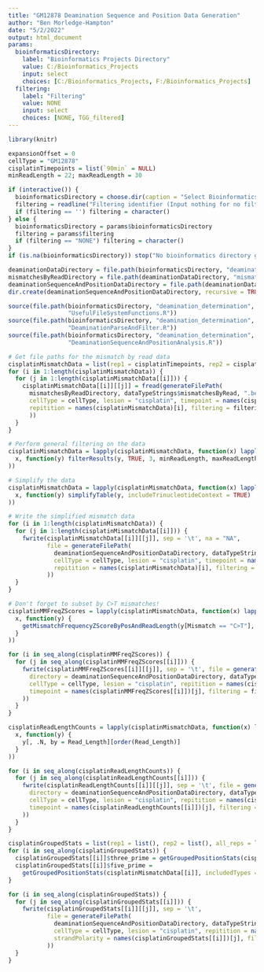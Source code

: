 ```yaml
---
title: "GM12878 Deamination Sequence and Position Data Generation"
author: "Ben Morledge-Hampton"
date: "5/2/2022"
output: html_document
params:
  bioinformaticsDirectory:
    label: "Bioinformatics Projects Directory"
    value: C:/Bioinformatics_Projects
    input: select
    choices: [C:/Bioinformatics_Projects, F:/Bioinformatics_Projects]
  filtering:
    label: "Filtering"
    value: NONE
    input: select
    choices: [NONE, TGG_filtered]
---
```



```r
library(knitr)

expansionOffset = 0
cellType = "GM12878"
cisplatinTimepoints = list(`90min` = NULL)
minReadLength = 22; maxReadLength = 30

if (interactive()) {
  bioinformaticsDirectory = choose.dir(caption = "Select Bioinformatics_Projects Directory")
  filtering = readline("Filtering identifier (Input nothing for no filtering):")
  if (filtering == '') filtering = character()
} else {
  bioinformaticsDirectory = params$bioinformaticsDirectory
  filtering = params$filtering
  if (filtering == "NONE") filtering = character()
}
if (is.na(bioinformaticsDirectory)) stop("No bioinformatics directory given.")

deaminationDataDirectory = file.path(bioinformaticsDirectory, "deamination_determination", "data", cellType)
mismatchesByReadDirectory = file.path(deaminationDataDirectory, "mismatches_by_read")
deaminationSequenceAndPositionDataDirectory = file.path(deaminationDataDirectory,"sequence_and_position_analysis")
dir.create(deaminationSequenceAndPositionDataDirectory, recursive = TRUE, showWarnings = FALSE)
```


```r
source(file.path(bioinformaticsDirectory, "deamination_determination", 'R',
                 "UsefulFileSystemFunctions.R"))
source(file.path(bioinformaticsDirectory, "deamination_determination", 'R',
                 "DeaminationParseAndFilter.R"))
source(file.path(bioinformaticsDirectory, "deamination_determination", 'R',
                 "DeaminationSequenceAndPositionAnalysis.R"))
```


```r
# Get file paths for the mismatch by read data
cisplatinMismatchData = list(rep1 = cisplatinTimepoints, rep2 = cisplatinTimepoints, all_reps = cisplatinTimepoints)
for (i in 1:length(cisplatinMismatchData)) {
  for (j in 1:length(cisplatinMismatchData[[i]])) {
    cisplatinMismatchData[[i]][[j]] = fread(generateFilePath(
      mismatchesByReadDirectory, dataTypeStrings$mismatchesByRead, ".bed",
      cellType = cellType, lesion = "cisplatin", timepoint = names(cisplatinMismatchData[[i]])[j],
      repitition = names(cisplatinMismatchData)[i], filtering = filtering
      ))
  }
}
```


```r
# Perform general filtering on the data
cisplatinMismatchData = lapply(cisplatinMismatchData, function(x) lapply(
  x, function(y) filterResults(y, TRUE, 3, minReadLength, maxReadLength)
))

# Simplify the data
cisplatinMismatchData = lapply(cisplatinMismatchData, function(x) lapply(
  x, function(y) simplifyTable(y, includeTrinucleotideContext = TRUE)
))

# Write the simplified mismatch data
for (i in 1:length(cisplatinMismatchData)) {
  for (j in 1:length(cisplatinMismatchData[[i]])) {
    fwrite(cisplatinMismatchData[[i]][[j]], sep = '\t', na = "NA",
           file = generateFilePath(
             deaminationSequenceAndPositionDataDirectory, dataTypeStrings$simplifiedMismatches, ".tsv",
             cellType = cellType, lesion = "cisplatin", timepoint = names(cisplatinMismatchData[[i]])[j],
             repitition = names(cisplatinMismatchData)[i], filtering = filtering
           ))
  }
}
```


```r
# Don't forget to subset by C>T mismatches!
cisplatinMMFreqZScores = lapply(cisplatinMismatchData, function(x) lapply(
  x, function(y) {
    getMismatchFrequencyZScoreByPosAndReadLength(y[Mismatch == "C>T"], expansionOffset)
  }
))

for (i in seq_along(cisplatinMMFreqZScores)) {
  for (j in seq_along(cisplatinMMFreqZScores[[i]])) {
    fwrite(cisplatinMMFreqZScores[[i]][[j]], sep = '\t', file = generateFilePath(
      directory = deaminationSequenceAndPositionDataDirectory, dataTypeStrings$mismatchFrequencyZScores, ".tsv",
      cellType = cellType, lesion = "cisplatin", repitition = names(cisplatinMMFreqZScores)[i],
      timepoint = names(cisplatinMMFreqZScores[[i]])[j], filtering = filtering, includedMismatches = c("C>T")
    ))
  }
}
```


```r
cisplatinReadLengthCounts = lapply(cisplatinMismatchData, function(x) lapply(
  x, function(y) {
    y[, .N, by = Read_Length][order(Read_Length)]
  }
))

for (i in seq_along(cisplatinReadLengthCounts)) {
  for (j in seq_along(cisplatinReadLengthCounts[[i]])) {
    fwrite(cisplatinReadLengthCounts[[i]][[j]], sep = '\t', file = generateFilePath(
      directory = deaminationSequenceAndPositionDataDirectory, dataTypeStrings$readLengthcounts, ".tsv",
      cellType = cellType, lesion = "cisplatin", repitition = names(cisplatinReadLengthCounts)[i],
      timepoint = names(cisplatinReadLengthCounts[[i]])[j], filtering = filtering
    ))
  }
}
```


```r
cisplatinGroupedStats = list(rep1 = list(), rep2 = list(), all_reps = list())
for (i in seq_along(cisplatinGroupedStats)) {
  cisplatinGroupedStats[[i]]$three_prime = getGroupedPositionStats(cisplatinMismatchData[[i]], includedTypes = c("C>T"))
  cisplatinGroupedStats[[i]]$five_prime =
    getGroupedPositionStats(cisplatinMismatchData[[i]], includedTypes = c("C>T"), posType = FIVE_PRIME)
}

for (i in seq_along(cisplatinGroupedStats)) {
  for (j in seq_along(cisplatinGroupedStats[[i]])) {
    fwrite(cisplatinGroupedStats[[i]][[j]], sep = '\t',
           file = generateFilePath(
             deaminationSequenceAndPositionDataDirectory, dataTypeStrings$mismatchPositionStats, ".tsv",
             cellType = cellType, lesion = "cisplatin", repitition = names(cisplatinGroupedStats)[i],
             strandPolarity = names(cisplatinGroupedStats[[i]])[j], filtering = filtering
           ))
  }
}
```


